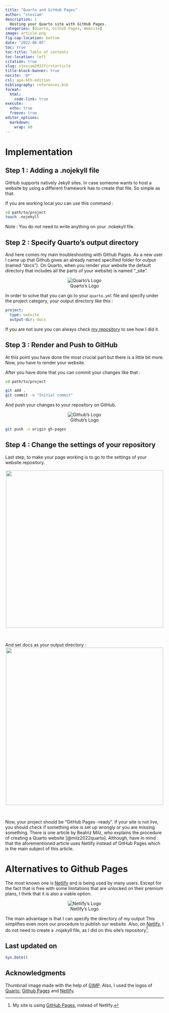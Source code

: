 ```yaml
---
title: "Quarto and GitHub Pages"
author: "stesiam"
description: |
  Hosting your Quarto site with GitHub Pages.
categories: [Quarto, Github Pages, Website]
image: article.png
fig-cap-location: bottom
date: "2022-08-05"
toc: true
toc-title: Table of contents
toc-location: left
citation: true
slug: stesiam2022firstarticle
title-block-banner: true
nocite: '@*'
csl: apa-6th-edition
bibliography: references.bib
format: 
  html:
    code-link: true
execute:
  echo: true
  freeze: true
editor_options: 
  markdown: 
    wrap: 80
---
```


# Implementation

## Step 1 : Adding a .nojekyll file

GitHub supports natively Jekyll sites. In case someone wants to host a website
by using a different framework has to create that file. So simple as that.

If you are working local you can use this command :

``` bash
cd path/to/project
touch .nojekyll
```

Note : You do not need to write anything on your .nokekyll file.

## Step 2 : Specify Quarto's output directory

And here comes my main troubleshooting with Github Pages. As a new user I came
up that Github gives an already named specified folder for output (named
"docs"). On Quarto, when you render your website the default directory that
includes all the parts of your website) is named "\_site".

::: column-margin
<center>

![Quarto's Logo](quarto.png)

</center>
:::

In order to solve that you can go to your `quarto.yml` file and specify under
the project category, your output directory like this :

``` yml
project:
  type: website
  output-dir: docs
```

If you are not sure you can always check [my
repository](https://github.com/stesiam/stesiam.github.io) to see how I did it.

## Step 3 : Render and Push to GitHub

At this point you have done the most crucial part but there is a little bit
more. Now, you have to render your website.

After you have done that you can commit your changes like that :

``` bash
cd path/to/project

git add .
git commit -m "Initial commit"
```

And push your changes to your repository on GitHub.

::: column-margin
<center>

![Github's Logo](github_logo.png)

</center>
:::

``` bash
git push -u origin gh-pages
```

## Step 4 : Change the settings of your repository

Last step, to make your page working is to go to the settings of your website
repository. <br> <br>
<center>
![](settings_github.png){width="500"} 
</center>
<br>

And set docs as your output directory : <br>
<center>
![](set_directory_github.png){width="500"} 
</center>
<br>


Now, your project should be "GitHub Pages -ready". If your site is not live, you should check if something else is
set up wrongly or you are missing something. There is one article by Beatriz
Milz, who explains the procedure of creating a Quarto website [@milz2022quarto].
Although, have in mind that the aforementioned article uses Netlify instead of
GitHub Pages which is the main subject of this article.

# Alternatives to Github Pages

The most known one is [Netlify](https://www.netlify.com/) and is being used by
many users. Except for the fact that is free with some limitations that are
unlocked on their premium plans, I think that it is also a viable option.

::: column-margin
<center>

![Netlify's Logo](netlify_logo.png)

</center>
:::

The main advantage is that I can specify the directory of my output This
simplifies even more our procedure to publish our website. Also, on
[Netlify](https://www.netlify.com/), I do not need to create a .nojekyll file,
as I did on this site's repository[^1].

[^1]: My site is using [GitHub Pages](https://pages.github.com/), instead of
    Netlify.

## Last updated on {.appendix .unnumbered .unlisted}

```r
Sys.Date()
```

## Acknowledgments {.appendix .unnumbered .unlisted}

Thumbnail image made with the help of <a href="https://www.gimp.org/">GIMP</a>.
Also, I used the logos of <a href="https://quarto.org/">Quarto</a>,
<a href="https://pages.github.com/">Github Pages</a> and
<a href="https://www.netlify.com/">Netlify</a>.
